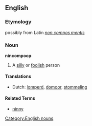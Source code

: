 ==English==
===Etymology===
possibly from Latin ''[[non compos mentis]]''

===Noun===
'''nincompoop'''

#A [[silly]] or [[foolish]] person

====Translations====
*Dutch: [[lomperd]], [[domoor]], [[stommeling]]

[[Category:English nouns]]

====Related Terms====
*[[ninny]]